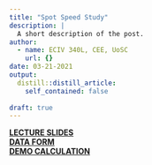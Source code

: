 ```yaml
---
title: "Spot Speed Study"
description: |
  A short description of the post.
author:
  - name: ECIV 340L, CEE, UoSC
    url: {}
date: 03-21-2021
output:
  distill::distill_article:
    self_contained: false
    
draft: true
---
```


<style>
body {
text-align: justify}
</style>
  **[LECTURE SLIDES]()**  
  **[DATA FORM]()**  
  **[DEMO CALCULATION]()** 
